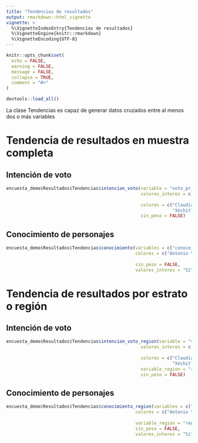 ```yaml
---
title: "Tendencias de resultados"
output: rmarkdown::html_vignette
vignette: >
  %\VignetteIndexEntry{Tendencias de resultados}
  %\VignetteEngine{knitr::rmarkdown}
  %\VignetteEncoding{UTF-8}
---
```


```r
knitr::opts_chunk$set(
  echo = FALSE,
  warning = FALSE, 
  message = FALSE,
  collapse = TRUE,
  comment = "#>"
)
```

```r
devtools::load_all()
```

La clase Tendencias es capaz de generar datos cruzados entre al menos dos o más variables

# Tendencia de resultados en muestra completa

## Intención de voto

```r
encuesta_demo$Resultados$Tendencias$intencion_voto(variable = "voto_pr_24",
                                                   valores_interes = c("Claudia Sheinbaum por MORENA-PT-Partido Verde",
                                                                       "Xóchitl Gálvez por PAN-PRI-PRD"),
                                                   colores = c("Claudia Sheinbaum por MORENA-PT-Partido Verde" = "#A6032F",
                                                               "Xóchitl Gálvez por PAN-PRI-PRD" = "#0339a6"), 
                                                   sin_peso = FALSE)

```

## Conocimiento de personajes
```r
encuesta_demo$Resultados$Tendencias$conocimiento(variables = c("conoce_pm_astiazaran", "conoce_pm_delrio"), 
                                                 colores = c("Antonio \"Toño\" Astiazarán" = "green", 
                                                                                     "María Dolores Del Río" = "blue"),
                                                 sin_peso = FALSE, 
                                                 valores_interes = "Sí")

```

# Tendencia de resultados por estrato o región

## Intención de voto

```r
encuesta_demo$Resultados$Tendencias$intencion_voto_region(variable = "voto_pr_24",
                                                   valores_interes = c("Claudia Sheinbaum por MORENA-PT-Partido Verde",
                                                                       "Xóchitl Gálvez por PAN-PRI-PRD"),
                                                   colores = c("Claudia Sheinbaum por MORENA-PT-Partido Verde" = "#A6032F",
                                                               "Xóchitl Gálvez por PAN-PRI-PRD" = "#0339a6"), 
                                                   variable_region = "region", 
                                                   sin_peso = FALSE)

```

## Conocimiento de personajes
```r
encuesta_demo$Resultados$Tendencias$conocimiento_region(variables = c("conoce_pm_astiazaran", "conoce_pm_delrio"), 
                                                 colores = c("Antonio \"Toño\" Astiazarán" = "green", 
                                                                                     "María Dolores Del Río" = "blue"),
                                                 variable_region = "region",
                                                 sin_peso = FALSE, 
                                                 valores_interes = "Sí")

```
